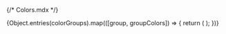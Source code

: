 {/* Colors.mdx */}


<Meta title="Colors" />

<ColorPalette>
  {Object.entries(colorGroups).map(([group, groupColors]) => {
    return (
      <ColorItem
        key={group}
        title={`Color group ${group}`}
        colors={groupColors}
      />
    );
  })}
</ColorPalette>
